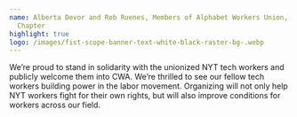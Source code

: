 ```yaml
---
name: Alberta Devor and Rob Ruenes, Members of Alphabet Workers Union, New York
  Chapter
highlight: true
logo: /images/fist-scope-banner-text-white-black-raster-bg-.webp
---
```

We’re proud to stand in solidarity with the unionized NYT tech workers and publicly welcome them into CWA. We’re thrilled to see our fellow tech workers building power in the labor movement. Organizing will not only help NYT workers fight for their own rights, but will also improve conditions for workers across our field.
